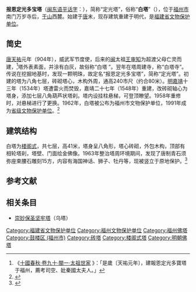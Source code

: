 {{coord|26|04|51|N|119|18|03|E|display=title|scale:10000}}
{{文物保护单位
| 级别 = 省级
| 省区市 = 福建省
| 名称 = 报恩定光多宝塔
| 图片 = [[File:Fuzhou_Yushan_20120304-06.jpg|180px]]
| 分类 = 古建筑及历史纪念建筑物
| 时代 = [[明|明]]
| 所在 = [[福州市|福州市]][[鼓楼区_(福州市)|鼓楼区]]
| 登录 = 1991年
}}
'''报恩定光多宝塔'''（[[闽东语|闽东语]][[平话字|平话字]]：{{lang|cdo|Bó̤-ŏng-dêng-guŏng-dŏ̤-bō̤-ták}}），简称“定光塔”，俗称“'''白塔'''”（{{lang|cdo|Băh-ták}}），位于[[福州市|福州市]]南门万岁寺后，[[于山|于山]]西麓。始建于[[唐|唐]]末，现存建筑重建于明代，是[[福建省文物保护单位|福建省文物保护单位]]。

==简史==
[[唐|唐]][[天祐_(唐昭宗)|天祐]]元年（904年），威武军节度使，后来的[[闽|闽]]太祖[[王审知|王审知]]为超渡父母亡灵而建，<ref>《[http://ctext.org/library.pl?if=en&file=68176&page=15 十國春秋·卷九十·閩一·太祖世家] {{Wayback|url=http://ctext.org/library.pl?if=en&file=68176&page=15 |date=20190626035833 }}》：「是歲〔天祐元年〕，建報恩定光多寶塔于福州，薦考司空、妣秦國太夫人。」</ref>塔外表素面，并涂有白灰，故俗称“白塔 ”。翌年在塔周建寺，称“白塔寺”。传说在挖掘地基时，发现一颗明珠，故定名“报恩定光多宝塔”，简称“定光塔”。初建的塔为八角七层，砖砌塔心，木构外周，通高240市尺（约合80米）。[[明|明]][[嘉靖|嘉靖]]十三年（1534年）塔遭雷火而焚毁，嘉靖二十七年（1548年）重建，改砖砌轴心为塔身，添加七层八角葫芦状塔刹。塔内设挂柱悬梯，可登顶瞭望。1958年重修时，对悬梯进行了更换。1962年，白塔被公布为福州市文物保护单位，1991年成为[[福建省文物保护单位|省级文物保护单位]]。<ref>{{cite web | language =  | publisher = 福州市鼓楼区人民政府门户网站 | title = 报恩定光多宝塔（摘自《鼓楼区志》） | url = http://www.gl.gov.cn/Site/lyj/ArticleShow.aspx?articleid=17648 | author =  | date =  | accessdate = 2009-08-21 | archive-url = https://web.archive.org/web/20150102052958/http://www.gl.gov.cn/Site/lyj/ArticleShow.aspx?articleid=17648 | archive-date = 2015-01-02 | dead-url = yes }}</ref>

==建筑结构==
白塔为[[楼阁式塔|楼阁式]]，共七层，高41米，塔身呈八角形，塔心砖砌，外包木构，顶部有相轮塔刹，塔壁、门面绘金佛像。1963年整治塔周环境期间，发现了唐制青石须弥座束腰石雕刻15方，内容有海国神话、狮子、牡丹等，现被竖立于原地保护。<ref>{{cite web| language =| publisher =新华网——福建频道| title =报恩定光多宝塔| url =http://www.fj.xinhuanet.com/zlfj/2003-09/30/content_1009384.htm| author =| date =| accessdate =2009-08-21| deadurl =yes| archiveurl =https://web.archive.org/web/20050316200913/http://www.fj.xinhuanet.com/zlfj/2003-09/30/content_1009384.htm| archivedate =2005-03-16}}</ref>

{{Gallery
|title=
|footer=
|width=240
|height=
|lines=1
|File:Fuzhou Yushan 20120304-07.jpg|
|File:Fuzhou Yushan 20120304-40.jpg|
|File:Fuzhou Yushan 20120304-11.jpg|
|File:Fuzhou Yushan 20120304-10.jpg|
}}

==参考文献==
{{commonscat|Bao'en Dingguang Duobao Pagoda}}
{{fzcuo|614}}
{{Reflist}}

==相关条目==

*[[崇妙保圣坚牢塔|崇妙保圣坚牢塔]]（乌塔）

{{DEFAULTSORT:Bao}}
{{福州}}
{{福州市境内的福建省文物保护单位}}

[[Category:福建省文物保护单位|Category:福建省文物保护单位]]
[[Category:福州文物保护单位|Category:福州文物保护单位]]
[[Category:福州佛塔|Category:福州佛塔]]
[[Category:鼓楼区_(福州市)|Category:鼓楼区 (福州市)]]
[[Category:砖塔|Category:砖塔]]
[[Category:楼阁式塔|Category:楼阁式塔]]
[[Category:明朝佛塔|Category:明朝佛塔]]